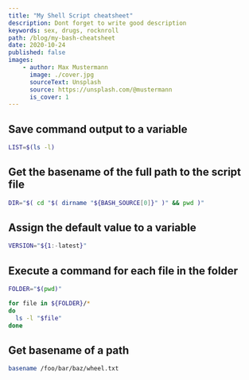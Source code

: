```yaml
---
title: "My Shell Script cheatsheet"
description: Dont forget to write good description
keywords: sex, drugs, rocknroll
path: /blog/my-bash-cheatsheet
date: 2020-10-24
published: false
images:
    - author: Max Mustermann
      image: ./cover.jpg
      sourceText: Unsplash
      source: https://unsplash.com/@mustermann
      is_cover: 1
---
```


## Save command output to a variable

~~~bash
LIST=$(ls -l)
~~~

## Get the basename of the full path to the script file

~~~bash
DIR="$( cd "$( dirname "${BASH_SOURCE[0]}" )" && pwd )"
~~~

## Assign the default value to a variable

~~~bash
VERSION="${1:-latest}"
~~~

## Execute a command for each file in the folder

~~~bash
FOLDER="$(pwd)"

for file in ${FOLDER}/*
do
  ls -l "$file"
done
~~~

## Get basename of a path

~~~bash
basename /foo/bar/baz/wheel.txt
~~~
